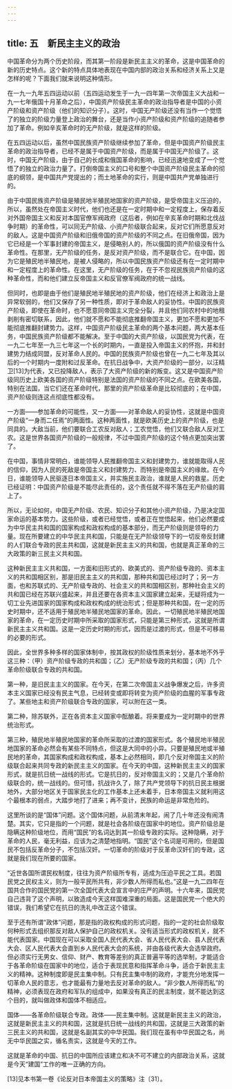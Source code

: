 ```yaml
---
---
---
```

title: 五　新民主主义的政治
---




中国革命分为两个历史阶段，而其第一阶段是新民主主义的革命，这是中国革命的新的历史特点。这个新的特点具体地表现在中国内部的政治关系和经济关系上又是怎样的呢？下面我们就来说明这种情形。

在一九一九年五四运动以前（五四运动发生于一九一四年第一次帝国主义大战和一九一七年俄国十月革命之后），中国资产阶级民主革命的政治指导者是中国的小资产阶级和资产阶级（他们的知识分子）。这时，中国无产阶级还没有当作一个觉悟了的独立的阶级力量登上政治的舞台，还是当作小资产阶级和资产阶级的追随者参加了革命。例如辛亥革命时的无产阶级，就是这样的阶级。

在五四运动以后，虽然中国民族资产阶级继续参加了革命，但是中国资产阶级民主革命的政治指导者，已经不是属于中国资产阶级，而是属于中国无产阶级了。这时，中国无产阶级，由于自己的长成和俄国革命的影响，已经迅速地变成了一个觉悟了的独立的政治力量了。打倒帝国主义的口号和整个中国资产阶级民主革命的彻底的纲领，是中国共产党提出的；而土地革命的实行，则是中国共产党单独进行的。

由于中国民族资产阶级是殖民地半殖民地国家的资产阶级，是受帝国主义压迫的，所以，虽然处在帝国主义时代，他们也还是在一定时期中和一定程度上，保存着反对外国帝国主义和反对本国官僚军阀政府（这后者，例如在辛亥革命时期和北伐战争时期）的革命性，可以同无产阶级、小资产阶级联合起来，反对它们所愿意反对的敌人。这是中国资产阶级和旧俄帝国的资产阶级的不同之点。在旧俄帝国，因为它已经是一个军事封建的帝国主义，是侵略别人的，所以俄国的资产阶级没有什么革命性。在那里，无产阶级的任务，是反对资产阶级，而不是联合它。在中国，因为它是殖民地半殖民地，是被人侵略的，所以中国民族资产阶级还有在一定时期中和一定程度上的革命性。在这里，无产阶级的任务，在于不忽视民族资产阶级的这种革命性，而和他们建立反帝国主义和反官僚军阀政府的统一战线。

但同时，也即是由于他们是殖民地半殖民地的资产阶级，他们在经济上和政治上是异常软弱的，他们又保存了另一种性质，即对于革命敌人的妥协性。中国的民族资产阶级，即使在革命时，也不愿意同帝国主义完全分裂，并且他们同农村中的地租剥削有密切联系，因此，他们就不愿和不能彻底推翻帝国主义，更加不愿和更加不能彻底推翻封建势力。这样，中国资产阶级民主革命的两个基本问题，两大基本任务，中国民族资产阶级都不能解决。至于中国的大资产阶级，以国民党为代表，在一九二七年至一九三七年这一个长的时期内，一直是投入帝国主义的怀抱，并和封建势力结成同盟，反对革命人民的。中国的民族资产阶级也曾在一九二七年及其以后的一个时期内一度附和过反革命。在抗日战争中，大资产阶级的一部分，以汪精卫[13]为代表，又已投降敌人，表示了大资产阶级的新的叛变。这又是中国资产阶级同历史上欧美各国的资产阶级特别是法国的资产阶级的不同之点。在欧美各国，特别在法国，当它们还在革命时代，那里的资产阶级革命是比较彻底的；在中国，资产阶级则连这点彻底性都没有。

一方面——参加革命的可能性，又一方面——对革命敌人的妥协性，这就是中国资产阶级“一身而二任焉”的两面性。这种两面性，就是欧美历史上的资产阶级，也是同具的。大敌当前，他们要联合工农反对敌人；工农觉悟，他们又联合敌人反对工农。这是世界各国资产阶级的一般规律，不过中国资产阶级的这个特点更加突出罢了。

在中国，事情非常明白，谁能领导人民推翻帝国主义和封建势力，谁就能取得人民的信仰，因为人民的死敌是帝国主义和封建势力、而特别是帝国主义的缘故。在今日，谁能领导人民驱逐日本帝国主义，并实施民主政治，谁就是人民的救星。历史已经证明：中国资产阶级是不能尽此责任的，这个责任就不得不落在无产阶级的肩上了。

所以，无论如何，中国无产阶级、农民、知识分子和其他小资产阶级，乃是决定国家命运的基本势力。这些阶级，或者已经觉悟，或者正在觉悟起来，他们必然要成为中华民主共和国的国家构成和政权构成的基本部分，而无产阶级则是领导的力量。现在所要建立的中华民主共和国，只能是在无产阶级领导下的一切反帝反封建的人们联合专政的民主共和国，这就是新民主主义的共和国，也就是真正革命的三大政策的新三民主义共和国。

这种新民主主义共和国，一方面和旧形式的、欧美式的、资产阶级专政的、资本主义的共和国相区别，那是旧民主主义的共和国，那种共和国已经过时了；另一方面，也和苏联式的、无产阶级专政的、社会主义的共和国相区别，那种社会主义的共和国已经在苏联兴盛起来，并且还要在各资本主义国家建立起来，无疑将成为一切工业先进国家的国家构成和政权构成的统治形式；但是那种共和国，在一定的历史时期中，还不适用于殖民地半殖民地国家的革命。因此，一切殖民地半殖民地国家的革命，在一定历史时期中所采取的国家形式，只能是第三种形式，这就是所谓新民主主义共和国。这是一定历史时期的形式，因而是过渡的形式，但是不可移易的必要的形式。

因此，全世界多种多样的国家体制中，按其政权的阶级性质来划分，基本地不外乎这三种：（甲）资产阶级专政的共和国；（乙）无产阶级专政的共和国；（丙）几个革命阶级联合专政的共和国。

第一种，是旧民主主义的国家。在今天，在第二次帝国主义战争爆发之后，许多资本主义国家已经没有民主气息，已经转变或即将转变为资产阶级的血腥的军事专政了。某些地主和资产阶级联合专政的国家，可以附在这一类。



第二种，除苏联外，正在各资本主义国家中酝酿着。将来要成为一定时期中的世界统治形式。

第三种，殖民地半殖民地国家的革命所采取的过渡的国家形式。各个殖民地半殖民地国家的革命必然会有某些不同特点，但这是大同中的小异。只要是殖民地或半殖民地的革命，其国家构成和政权构成，基本上必然相同，即几个反对帝国主义的阶级联合起来共同专政的新民主主义的国家。在今天的中国，这种新民主主义的国家形式，就是抗日统一战线的形式。它是抗日的，反对帝国主义的；又是几个革命阶级联合的，统一战线的。但可惜，抗战许久了，除了共产党领导下的抗日民主根据地外，大部分地区关于国家民主化的工作基本上还未着手，日本帝国主义就利用这个最根本的弱点，大踏步地打了进来；再不变计，民族的命运是非常危险的。

这里所谈的是“国体”问题。这个国体问题，从前清末年起，闹了几十年还没有闹清楚。其实，它只是指的一个问题，就是社会各阶级在国家中的地位。资产阶级总是隐瞒这种阶级地位，而用“国民”的名词达到其一阶级专政的实际。这种隐瞒，对于革命的人民，毫无利益，应该为之清楚地指明。“国民”这个名词是可用的，但是国民不包括反革命分子，不包括汉奸。一切革命的阶级对于反革命汉奸们的专政，这就是我们现在所要的国家。

“近世各国所谓民权制度，往往为资产阶级所专有，适成为压迫平民之工具。若国民党之民权主义，则为一般平民所共有，非少数人所得而私也。”这是一九二四年在国共合作的国民党的第一次全国代表大会宣言中的庄严的声明。十六年来，国民党自己违背了这个声明，以致造成今天这样国难深重的局面。这是国民党一个绝大的错误，我们希望它在抗日的洗礼中改正这个错误。

至于还有所谓“政体”问题，那是指的政权构成的形式问题，指的一定的社会阶级取何种形式去组织那反对敌人保护自己的政权机关。没有适当形式的政权机关，就不能代表国家。中国现在可以采取全国人民代表大会、省人民代表大会、县人民代表大会、区人民代表大会直到乡人民代表大会的系统，并由各级代表大会选举政府。但必须实行无男女、信仰、财产、教育等差别的真正普遍平等的选举制，才能适合于各革命阶级在国家中的地位，适合于表现民意和指挥革命斗争，适合于新民主主义的精神。这种制度即是民主集中制。只有民主集中制的政府，才能充分地发挥一切革命人民的意志，也才能最有力量地去反对革命的敌人。“非少数人所得而私”的精神，必须表现在政府和军队的组成中，如果没有真正的民主制度，就不能达到这个目的，就叫做政体和国体不相适应。

国体——各革命阶级联合专政。政体——民主集中制。这就是新民主主义的政治，这就是新民主主义的共和国，这就是抗日统一战线的共和国，这就是三大政策的新三民主义的共和国，这就是名副其实的中华民国。我们现在虽有中华民国之名，尚无中华民国之实，循名责实，这就是今天的工作。

这就是革命的中国、抗日的中国所应该建立和决不可不建立的内部政治关系，这就是今天“建国”工作的唯一正确的方向。



[13]见本书第一卷《论反对日本帝国主义的策略》注〔31〕。